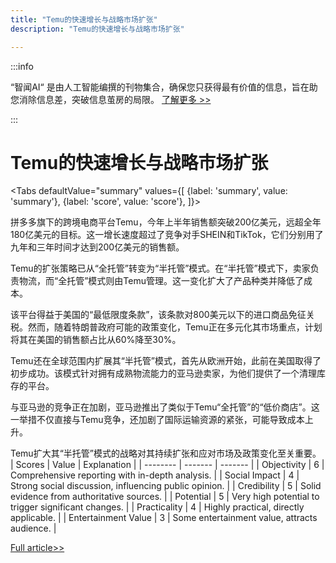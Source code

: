 ```yaml
---
title: "Temu的快速增长与战略市场扩张"
description: "Temu的快速增长与战略市场扩张"

---
```



:::info

“智闻AI“ 是由人工智能编撰的刊物集合，确保您只获得最有价值的信息，旨在助您消除信息差，突破信息茧房的局限。  [了解更多 >>](/)

:::

# Temu的快速增长与战略市场扩张


<Tabs
	defaultValue="summary"
	values={[
	{label: 'summary', value: 'summary'},
	{label: 'score', value: 'score'},
]}>
<TabItem value="summary">


拼多多旗下的跨境电商平台Temu，今年上半年销售额突破200亿美元，远超全年180亿美元的目标。这一增长速度超过了竞争对手SHEIN和TikTok，它们分别用了九年和三年时间才达到200亿美元的销售额。

Temu的扩张策略已从“全托管”转变为“半托管”模式。在“半托管”模式下，卖家负责物流，而“全托管”模式则由Temu管理。这一变化扩大了产品种类并降低了成本。

该平台得益于美国的“最低限度条款”，该条款对800美元以下的进口商品免征关税。然而，随着特朗普政府可能的政策变化，Temu正在多元化其市场重点，计划将其在美国的销售额占比从60%降至30%。

Temu还在全球范围内扩展其“半托管”模式，首先从欧洲开始，此前在美国取得了初步成功。该模式针对拥有成熟物流能力的亚马逊卖家，为他们提供了一个清理库存的平台。

与亚马逊的竞争正在加剧，亚马逊推出了类似于Temu“全托管”的“低价商店”。这一举措不仅直接与Temu竞争，还加剧了国际运输资源的紧张，可能导致成本上升。

Temu扩大其“半托管”模式的战略对其持续扩张和应对市场及政策变化至关重要。
</TabItem>
<TabItem value="score">
	| Scores     | Value   | Explanation |
	| -------- | ------- | ------- |
	| Objectivity  | 6    | Comprehensive reporting with in-depth analysis.    |
	| Social Impact | 4     | Strong social discussion, influencing public opinion.    |
	| Credibility    | 5    | Solid evidence from authoritative sources.    |
	| Potential    | 5    | Very high potential to trigger significant changes.    |
	| Practicality    | 4    | Highly practical, directly applicable.    |
	| Entertainment Value    | 3    | Some entertainment value, attracts audience.    |
</TabItem>
</Tabs>

[Full article>>](https://www.36kr.com/p/2874168050815365)
